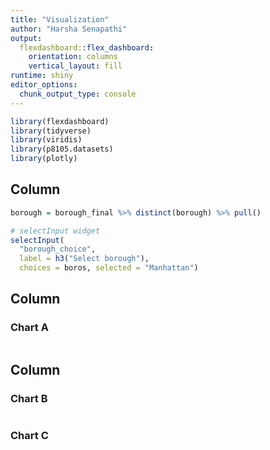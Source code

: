 ```yaml
---
title: "Visualization"
author: "Harsha Senapathi"
output: 
  flexdashboard::flex_dashboard:
    orientation: columns
    vertical_layout: fill
runtime: shiny
editor_options: 
  chunk_output_type: console
---
```


```r
library(flexdashboard)
library(tidyverse)
library(viridis)
library(p8105.datasets)
library(plotly)
```




Column {.sidebar}
-----------------------------------------------------------------------

```r
borough = borough_final %>% distinct(borough) %>% pull()

# selectInput widget
selectInput(
  "borough_choice", 
  label = h3("Select borough"),
  choices = boros, selected = "Manhattan")
```

Column {data-width=650}
-----------------------------------------------------------------------

### Chart A

```r

```

Column {data-width=350}
-----------------------------------------------------------------------

### Chart B

```r

```

### Chart C

```r

```
  
